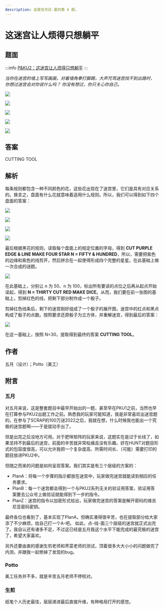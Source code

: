 ```yaml
---
description: 这是觅月区·夏的第 6 题。
---
```


# 这迷宫让人烦得只想躺平

## 题面
:::info
[P\&KU2：这迷宫让人烦得只想躺平](https://pnku2.pkupuzzle.art/#/game/miyue/summer\_05)
:::

_当你在迷宫的墙上写写画画，对着墙角拳打脚踢，大声咒骂迷宫找不到出路时，_
_你想过迷宫会对你说什么吗？_
_你没有想过，你只关心你自己。_

![](./22-zhe-mi-gong-rang-ren-fan-de-zhi-xiang-tang-ping.assets/image_1.webp)

![](./22-zhe-mi-gong-rang-ren-fan-de-zhi-xiang-tang-ping.assets/image_2.webp)

![](./22-zhe-mi-gong-rang-ren-fan-de-zhi-xiang-tang-ping.assets/image_3.webp)

![](./22-zhe-mi-gong-rang-ren-fan-de-zhi-xiang-tang-ping.assets/image_4.webp)

![](./22-zhe-mi-gong-rang-ren-fan-de-zhi-xiang-tang-ping.assets/image_5.webp)

## 答案

CUTTING TOOL

## 解析

每条规则都包含一种不同颜色的花，这些花出现在了迷宫里，它们是具有对应关系的。换言之，盘面有什么花就意味着适用什么规则。所以，我们可以得到如下四个盘面的答案：

![](./22-zhe-mi-gong-rang-ren-fan-de-zhi-xiang-tang-ping.assets/image_6.webp)

![](./22-zhe-mi-gong-rang-ren-fan-de-zhi-xiang-tang-ping.assets/image_7.webp)

![](./22-zhe-mi-gong-rang-ren-fan-de-zhi-xiang-tang-ping.assets/image_8.webp)

![](./22-zhe-mi-gong-rang-ren-fan-de-zhi-xiang-tang-ping.assets/image_9.webp)

最后根据黑花的规则，读取每个盘面上的规定位置的字母，得到 **CUT PURPLE EDGE & LINE MAKE FOUR STAR N = FIFTY & HUNDRED**，所以，需要把紫色的边缘和紫色的线剪开，然后拼合在一起使得形成四个完整的星星。在此基础上做一次合成的谜题。

![](./22-zhe-mi-gong-rang-ren-fan-de-zhi-xiang-tang-ping.assets/image_10.webp)

在此基础上，分别让 n 为 50、n 为 100，标出所有要读的点位之后再从起点开始读起，得到 **N = THIRTY CUT RED MAKE DICE**。从而，我们要在前一张图的基础上，剪掉红色的线，把剩下部分制作成一个骰子。

剪掉红色线条后，剩下的迷宫刚好组成了一个骰子的展开图，迷宫中的红点和黑点构成了骰子的点数。按照要求还原骰子为立方体，并重解迷宫，得到最后的答案：

![](./22-zhe-mi-gong-rang-ren-fan-de-zhi-xiang-tang-ping.assets/image_11.webp)

在这一基础上，按照 N=30，提取得到最终的答案 **CUTTING TOOL**。

## 作者

五月（设计）；Potto（美工）

## 附言

### 五月

对五月来说，这是整套题目中最早开始出的一题，甚至早在PKU1之前，当然也早在打算参与PKU2出题工作之前。熟悉我的玩家可能知道，我是非常喜欢出迷宫题的。在参与了SCRAP的100万谜2022之后，我就在想，什么时候我也能出一个究极的迷宫题啊——于是就动手出了。

但是出完之后没地方可用。对于肥咪矩阵的玩家来说，这题实在是过于长线了，如果坚持不到最后的迷宫，前面的辛苦就非常枯燥且没有乐趣。好在HUNT对题目形式的包容度很高，可以允许我把一个复杂度高、所需时间长、（可能）需要打印的题目放进PKU2中。

但随之而来的问题是如何呈现答案。我们其实是有三个层级的方案的：

* PlanA：将每一个步骤的指示都放在迷宫中，玩家做完迷宫就能读到相应的任务要求。
* PlanB：每一个迷宫都会得到一个与PKU2系列无关的验证用答案，验证用答案要去公众号上做验证就能得到下一步的指令。
* PlanZ：迷宫的指令以加密形式给出，玩家做完迷宫的答案是解开密码的维吉尼亚密码密钥。&#x20;

最终各位也看到了，基本实现了PlanA，但确实凑得很辛苦，也在提取部分给大家添了不少麻烦，给自己打一个A-吧。 如此，点-线-面三个层级的迷宫就正式出完了。我自认还有诸多不足，不过这已经是五月我这个水平下能完成的最究极的迷宫了，希望大家喜欢。

另外还要由衷的感谢生煎老师和荠菜老师的测试，顶着很多大大小小的问题做完了内测，并跟我一起修掉了发现的bug。

### Potto

美工任务并不多，就是辛苦五月老师不停校对。

### 生煎

纸笔个人历史最佳，层层递进最后直接升维，有种格局打开的感觉。
